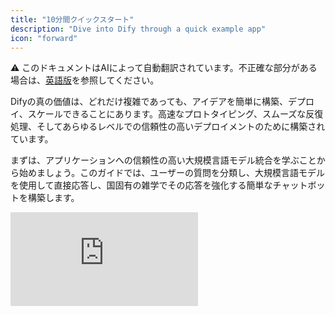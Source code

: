 ```yaml
---
title: "10分間クイックスタート"
description: "Dive into Dify through a quick example app"
icon: "forward"
---
```


<Note> ⚠️ このドキュメントはAIによって自動翻訳されています。不正確な部分がある場合は、[英語版](/en/documentation/pages/getting-started/quick-start)を参照してください。</Note>


Difyの真の価値は、どれだけ複雑であっても、アイデアを簡単に構築、デプロイ、スケールできることにあります。高速なプロトタイピング、スムーズな反復処理、そしてあらゆるレベルでの信頼性の高いデプロイメントのために構築されています。

まずは、アプリケーションへの信頼性の高い大規模言語モデル統合を学ぶことから始めましょう。このガイドでは、ユーザーの質問を分類し、大規模言語モデルを使用して直接応答し、国固有の雑学でその応答を強化する簡単なチャットボットを構築します。

<iframe 
  className="w-full aspect-video rounded-xl" 
  src="https://www.youtube.com/embed/opKZRpfd80k?si=HEkyjRpiYheMyrZ0" 
  title="Dify Quick Start Video" 
  frameBorder="0" 
  allow="accelerometer; autoplay; clipboard-write; encrypted-media; gyroscope; picture-in-picture" 
  allowFullScreen 
/>

## ステップ1：新しいワークフローを作成する（2分）

1. **Studio** > **ワークフロー** > **空白から作成** > **Orchestrate** > **New チャットフロー** > **作成**に移動します

## ステップ2：ワークフローノードを追加する（6分）

<Tip>
  変数を参照したい場合は、まず`{`または`/`を入力すると、ワークフローで利用可能な異なる変数を確認できます。
</Tip>

### 1. 大規模言語モデルノードとアウトプット：質問を理解して回答する

<Info>
  `大規模言語モデル`ノードは、ユーザー入力に基づいてレスポンスを生成するために言語モデルにプロンプトを送信します。APIコール、レート制限、インフラストラクチャの複雑さを抽象化するため、ロジックの設計に集中できます。
</Info>

<Steps>
  <Step title="大規模言語モデルノードを作成">
    `ノード追加`ボタンを使用して大規模言語モデルノードを作成し、スタートノードに接続します
  </Step>
  
  <Step title="モデルを設定">
    デフォルトモデルを選択します
  </Step>
  
  <Step title="システムプロンプトを設定">
    システムプロンプトフィールドに以下を貼り付けます：

    ```text
    The user will ask a question about a country. The question is {{sys.query}}  
    Tasks: 
    1. Identify the country mentioned. 
    2. Rephrase the question clearly. 
    3. Answer the question using general knowledge. 
    
    Respond in the following JSON format: 
    {   
      "country": "<country name>",
      "question": "<rephrased question>",
      "answer": "<direct answer to the question>" 
    }
    ```
  </Step>
  
  <Step title="構造化出力を有効にする">
    **構造化出力を有効にする**により、大規模言語モデルが返すものを簡単に制御し、精密なデータ抽出や条件付きロジックでの下流使用のために、一貫性のある機械可読な出力を保証できます。
    
    - 出力変数構造化をONに切り替える > `設定`をクリックし`JSONからインポート`をクリック
    - 貼り付け：
    
    ```json
    {   
      "country": "string",   
      "question": "string",   
      "answer": "string" 
    }
    ```
  </Step>
  
  <Step title="コードブロック：雑学を取得">

<Info>
  `コード`ノードはコードを使用してカスタムロジックを実行します。視覚的なワークフロー内の必要な場所にコードを正確に挿入でき、バックエンド全体を構築する手間を省きます。
</Info>

</Step>

<Step title="コードブロックを設定">
<Steps>
  <Step title="コードノードを作成">
    `ノード追加`ボタンを使用して`コード`ノードを作成し、大規模言語モデルブロックに接続します
  </Step>
  
  <Step title="入力変数を設定">
    `入力変数`の名前を「country」に変更し、変数を`structured_output` > `country`に設定します
  </Step>
  
  <Step title="Pythonコードを追加">
    `PYTHON3`に以下のコードを貼り付けます：

    ```python
    def main(country: str) -> dict:     
      country_name = country.lower()     
      fun_facts = {
        "japan": "Japan has more than 5 million vending machines.",
        "france": "France is the most visited country in the world.",
        "italy": "Italy has more UNESCO World Heritage sites than any other country."     
      }     
      fun_fact = fun_facts.get(country_name, f"No fun fact available for {country.title()}.")
      return {"fun_fact": fun_fact}
    ```
  </Step>
  
  <Step title="出力変数名を変更">
    より適切にラベル付けされた変数にするため、出力変数`result`を`fun_fact`に変更します
  </Step>
</Steps>

</Step>

### 3. 応答ノード：ユーザーへの最終回答

<Info>
  `応答`ノードは返すためのきれいな最終出力を作成します。
</Info>

<Steps>
  <Step title="応答ノードを作成">
    `ノード追加`ボタンを使用して`応答`ノードを作成します
  </Step>
  
  <Step title="応答フィールドを設定">
    応答フィールドに以下を貼り付けます：

    ```text
    Q: {{ structured_output.question }} 

    A: {{ structured_output.answer }} 

    Fun Fact: {{ fun_fact }}
    ```
  </Step>
</Steps>

ワークフロー終了：

<img
  src="/images/quick-start-workflow-overview.png"
  alt="LLM、コード、応答ノードが接続された完全なワークフロー図"
  style={{ width: "100%" }}
/>

---

## ステップ3：ボットをテストする（3分）

`プレビュー`をクリックして、以下を質問してください：

- "What is the capital of France?"
- "Tell me about Japanese cuisine"
- "Describe the culture in Italy"
- その他の質問

ボットが期待通りに動作することを確認してください！

## ボットの完成です！

このガイドでは、インフラストラクチャを再発明することなく、言語モデルを信頼性高くスケーラブルに統合する方法を示しました。Difyの視覚的なワークフローとモジュラーノードにより、単に高速に構築するだけでなく、大規模言語モデルを活用したアプリのためのクリーンで本番対応のアーキテクチャを採用しています。

{/*
Contributing Section
DO NOT edit this section!
It will be automatically generated by the script.
*/}

---

[このページを編集する](https://github.com/langgenius/dify-docs/edit/main/ja-jp/documentation/pages/getting-started/quick-start.mdx) | [問題を報告する](https://github.com/langgenius/dify-docs/issues/new?template=docs.yml)

